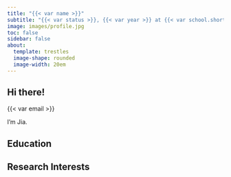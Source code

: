 ```yaml
---
title: "{{< var name >}}"
subtitle: "{{< var status >}}, {{< var year >}} at {{< var school.short >}}"
image: images/profile.jpg
toc: false
sidebar: false
about: 
  template: trestles
  image-shape: rounded
  image-width: 20em
---
```


## Hi there!
<a href="mailto:{{< var email >}}" title="email"><i class="fa-solid fa-envelope"></i></a> {{< var email >}}

I'm Jia.

## Education

## Research Interests

